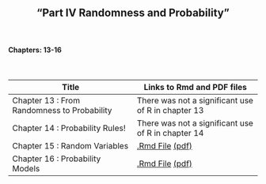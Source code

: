 <h2>
<center>
"Part IV Randomness and Probability"
</center>
</h2>


</br>
<h4><right>Chapters: 13-16</right></h4>
</br>

Title  | Links to Rmd and PDF files
------------- | -------------
Chapter 13 : From Randomness to Probability | There was not a significant use of R in chapter 13
Chapter 14 : Probability Rules! | There was not a significant use of R in chapter 14
Chapter 15 : Random Variables | <a href='files/Chapter15.Rmd'>.Rmd File</a> <a href='files/Chapter15.pdf'>(pdf)</a>
Chapter 16 : Probability Models | <a href='files/Chapter16.Rmd'>.Rmd File</a> <a href='files/Chapter16.pdf'>(pdf)</a>
